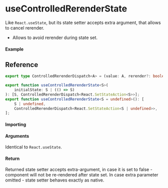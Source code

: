
<Meta title="State/useControlledRerenderState" component={Example} />

# useControlledRerenderState

Like `React.useState`, but its state setter accepts extra argument, that allows to cancel rerender.

- Allows to avoid rerender during state set.

#### Example

<Canvas>
	<Story story={Example} inline />
</Canvas>

## Reference

```ts
export type ControlledRerenderDispatch<A> = (value: A, rerender?: boolean) => void;

export function useControlledRerenderState<S>(
	initialState: S | (() => S)
): [S, ControlledRerenderDispatch<React.SetStateAction<S>>];
export function useControlledRerenderState<S = undefined>(): [
	S | undefined,
	ControlledRerenderDispatch<React.SetStateAction<S | undefined>>,
];
```

#### Importing

<ImportPath />

#### Arguments

Identical to `React.useState`.

#### Return

Returned state setter accepts extra-argument, in case it is set to false - component will not be
re-rendered after state set.
In case extra parameter omitted - state setter behaves exactly as native.
